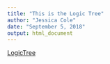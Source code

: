 ```yaml
---
title: "This is the Logic Tree"
author: "Jessica Cole"
date: "September 5, 2018"
output: html_document
---
```


[LogicTree](LogicTree.pdf)
